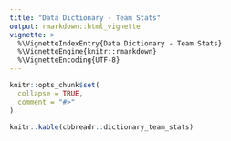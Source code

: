 ```yaml
---
title: "Data Dictionary - Team Stats"
output: rmarkdown::html_vignette
vignette: >
  %\VignetteIndexEntry{Data Dictionary - Team Stats}
  %\VignetteEngine{knitr::rmarkdown}
  %\VignetteEncoding{UTF-8}
---
```


```r
knitr::opts_chunk$set(
  collapse = TRUE,
  comment = "#>"
)
```

```r
knitr::kable(cbbreadr::dictionary_team_stats)
```
